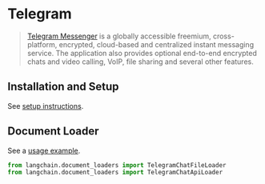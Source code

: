 # Telegram

>[Telegram Messenger](https://web.telegram.org/a/) is a globally accessible freemium, cross-platform, encrypted, cloud-based and centralized instant messaging service. The application also provides optional end-to-end encrypted chats and video calling, VoIP, file sharing and several other features.


## Installation and Setup

See [setup instructions](/docs/modules/data_connection/document_loaders/integrations/telegram.html).

## Document Loader

See a [usage example](/docs/integrations/document_loaders/telegram).

```python
from langchain.document_loaders import TelegramChatFileLoader
from langchain.document_loaders import TelegramChatApiLoader
```
